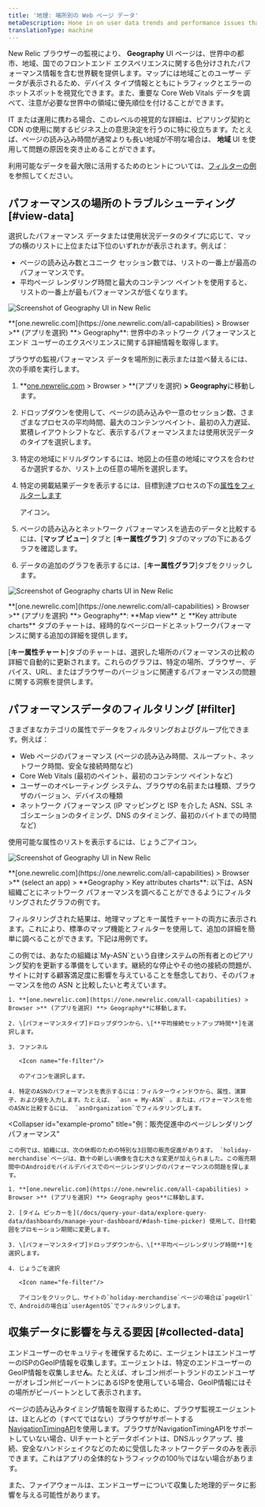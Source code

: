 ```yaml
---
title: '地理: 場所別の Web ページ データ'
metaDescription: Hone in on user data trends and performance issues that are region-specific with our Geography UI.
translationType: machine
---
```





New Relic ブラウザーの監視により、 **Geography** UI ページは、世界中の都市、地域、国でのフロントエンド エクスペリエンスに関する色分けされたパフォーマンス情報を含む世界観を提供します。マップには地域ごとのユーザー データが表示されるため、デバイス タイプ情報とともにトラフィックとエラーのホットスポットを視覚化できます。また、重要な Core Web Vitals データを調べて、注意が必要な世界中の領域に優先順位を付けることができます。

IT または運用に携わる場合、このレベルの視覚的な詳細は、ピアリング契約と CDN の使用に関するビジネス上の意思決定を行うのに特に役立ちます。たとえば、ページの読み込み時間が通常よりも長い地域が不明な場合は、 **地域** UI を使用して問題の原因を突き止めることができます。

利用可能なデータを最大限に活用するためのヒントについては、[フィルターの例](#filter)を参照してください。

## パフォーマンスの場所のトラブルシューティング [#view-data]

選択したパフォーマンス データまたは使用状況データのタイプに応じて、マップの横のリストに上位または下位のいずれかが表示されます。例えば：

* ページの読み込み数とユニーク セッション数では、リストの一番上が最高のパフォーマンスです。
* 平均ページ レンダリング時間と最大のコンテンツ ペイントを使用すると、リストの一番上が最もパフォーマンスが低くなります。

<img
  title="Geography UI"
  alt="Screenshot of Geography UI in New Relic"
  src={browserGeographySummary}
/>

<figcaption>
  **[one.newrelic.com](https://one.newrelic.com/all-capabilities) > Browser >** (アプリを選択) **> Geography**: 世界中のネットワーク パフォーマンスとエンド ユーザーのエクスペリエンスに関する詳細情報を取得します。
</figcaption>

ブラウザの監視パフォーマンス データを場所別に表示または並べ替えるには、次の手順を実行します。

1. **[one.newrelic.com](https://one.newrelic.com/all-capabilities) > Browser > **(アプリを選択) **> Geography**に移動します。

2. ドロップダウンを使用して、ページの読み込みや一意のセッション数、さまざまなプロセスの平均時間、最大のコンテンツペイント、最初の入力遅延、累積レイアウトシフトなど、表示するパフォーマンスまたは使用状況データのタイプを選択します。

3. 特定の地域にドリルダウンするには、地図上の任意の地域にマウスを合わせるか選択するか、リスト上の任意の場所を選択します。

4. 特定の掲載結果データを表示するには、目標到達プロセスの下の[属性をフィルターします](#filter)

   <Icon name="fe-filter"/>

   アイコン。

5. ページの読み込みとネットワーク パフォーマンスを過去のデータと比較するには、\[**マップ ビュー**] タブと \[**キー属性グラフ**] タブのマップの下にあるグラフを確認します。

6. データの追加のグラフを表示するには、\[**キー属性グラフ**]タブをクリックします。

<img
  title="Geography UI charts"
  alt="Screenshot of Geography charts UI in New Relic"
  src={browserFilterableGraphs}
/>

<figcaption>
  **[one.newrelic.com](https://one.newrelic.com/all-capabilities) > Browser >** (アプリを選択) **> Geography**: **Map view** と **Key attribute charts** タブのチャートは、経時的なページロードとネットワークパフォーマンスに関する追加の詳細を提供します。
</figcaption>

\[**キー属性チャート**]タブのチャートは、選択した場所のパフォーマンスの比較の詳細で自動的に更新されます。これらのグラフは、特定の場所、ブラウザー、デバイス、URL、またはブラウザーのバージョンに関連するパフォーマンスの問題に関する洞察を提供します。

## パフォーマンスデータのフィルタリング [#filter]

さまざまなカテゴリの属性でデータをフィルタリングおよびグループ化できます。例えば：

* Web ページのパフォーマンス (ページの読み込み時間、スループット、ネットワーク時間、安全な接続時間など)
* Core Web Vitals (最初のペイント、最初のコンテンツ ペイントなど)
* ユーザーのオペレーティング システム、ブラウザの名前または種類、ブラウザのバージョン、デバイスの種類
* ネットワーク パフォーマンス (IP マッピングと ISP を介した ASN、SSL ネゴシエーションのタイミング、DNS のタイミング、最初のバイトまでの時間など)

使用可能な属性のリストを表示するには、じょうご<Icon name="fe-filter"/>アイコン。

<img
  title="Geography UI"
  alt="Screenshot of Geography UI in New Relic"
  src={browserGeoKeyAttributes}
/>

<figcaption>
  **[one.newrelic.com](https://one.newrelic.com/all-capabilities) > Browser >** (select an app) > **Geography > Key attributes charts**: 以下は、ASN 組織ごとにネットワーク パフォーマンスを調べることができるようにフィルタリングされたグラフの例です。
</figcaption>

フィルタリングされた結果は、地理マップとキー属性チャートの両方に表示されます。これにより、標準のマップ機能とフィルターを使用して、追加の詳細を簡単に調べることができます。下記は用例です。

<CollapserGroup>
  <Collapser
    id="example-asn"
    title="例：ASNによる不十分なネットワークパフォーマンス"
  >
    この例では、あなたの組織は`My-ASN`という自律システムの所有者とのピアリング契約を更新する準備をしています。継続的な停止やその他の接続の問題が、サイトに対する顧客満足度に影響を与えていることを懸念しており、そのパフォーマンスを他の ASN と比較したいと考えています。

    1. **[one.newrelic.com](https://one.newrelic.com/all-capabilities) > Browser >** (アプリを選択) **> Geography**に移動します。

    2. \[パフォーマンスタイプ]ドロップダウンから、\[**平均接続セットアップ時間**]を選択します。

    3. ファンネル

       <Icon name="fe-filter"/>

       のアイコンを選択します。

    4. 特定のASNのパフォーマンスを表示するには：フィルターウィンドウから、属性、演算子、および値を入力します。たとえば、 `asn = My-ASN` 。または、パフォーマンスを他のASNと比較するには、 `asnOrganization`でフィルタリングします。
  </Collapser>

  <Collapser
    id="example-promo"
    title="例：販売促進中のページレンダリングパフォーマンス"
  >
    この例では、組織には、次の休暇のための特別な3日間の販売促進があります。 `holiday-merchandise`ページは、数十の新しい画像を含む大きな変更が加えられました。この販売期間中のAndroidモバイルデバイスでのページレンダリングのパフォーマンスの問題を探します。

    1. **[one.newrelic.com](https://one.newrelic.com/all-capabilities) > Browser >** (アプリを選択) **> Geography geos**に移動します。

    2. [タイム ピッカーを](/docs/query-your-data/explore-query-data/dashboards/manage-your-dashboard/#dash-time-picker) 使用して、日付範囲をプロモーション期間に変更します。

    3. \[パフォーマンスタイプ]ドロップダウンから、\[**平均ページレンダリング時間**]を選択します。

    4. じょうごを選択

       <Icon name="fe-filter"/>

       アイコンをクリックし、サイトの`holiday-merchandise`ページの場合は`pageUrl`で、Androidの場合は`userAgentOS`でフィルタリングします。
  </Collapser>
</CollapserGroup>

## 収集データに影響を与える要因 [#collected-data]

エンドユーザーのセキュリティを確保するために、エージェントはエンドユーザーのISPのGeoIP情報を収集します。エージェントは、特定のエンドユーザーのGeoIP情報を収集しませ**ん**。たとえば、オレゴン州ポートランドのエンドユーザーがオレゴン州ビーバートンにあるISPを使用している場合、GeoIP情報にはその場所がビーバートンとして表示されます。

ページの読み込みタイミング情報を取得するために、ブラウザ監視エージェントは、ほとんどの（すべてではない）ブラウザがサポートする[NavigationTimingAPI](/docs/browser/new-relic-browser/browser-agent-apis/navigation-timing-api)を使用します。ブラウザがNavigationTimingAPIをサポートしていない場合、UIチャートとデータポイントは、DNSルックアップ、接続、安全なハンドシェイクなどのために受信したネットワークデータのみを表示できます。これはアプリの全体的なトラフィックの100％ではない場合があります。

また、ファイアウォールは、エンドユーザーについて収集した地理的データに影響を与える可能性があります。